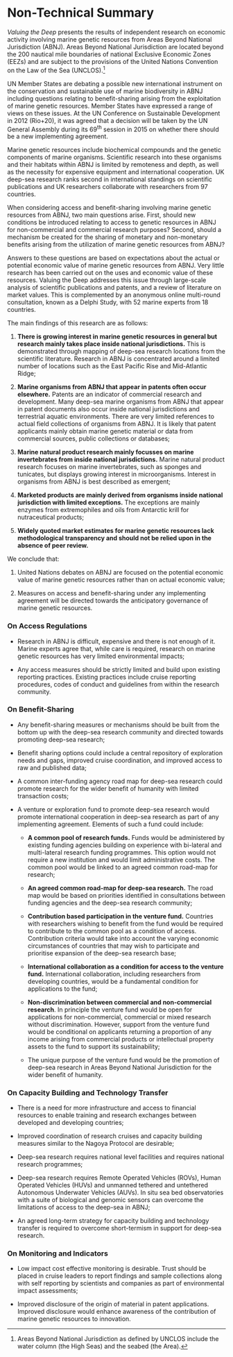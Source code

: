 # Non-Technical Summary

_Valuing the Deep_ presents the results of independent research on economic activity involving marine genetic resources from Areas Beyond National Jurisdiction (ABNJ). Areas Beyond National Jurisdiction are located beyond the 200 nautical mile boundaries of national Exclusive Economic Zones (EEZs) and are subject to the provisions of the United Nations Convention on the Law of the Sea (UNCLOS).[^1] 

UN Member States are debating a possible new international instrument on the conservation and sustainable use of marine biodiversity in ABNJ including questions relating to benefit-sharing arising from the exploitation of marine genetic resources. Member States have expressed a range of views on these issues. At the UN Conference on Sustainable Development in 2012 (Rio+20), it was agreed that a decision will be taken by the UN General Assembly during its 69^th^ session in 2015 on whether there should be a new implementing agreement. 

Marine genetic resources include biochemical compounds and the genetic components of marine organisms. Scientific research into these organisms and their habitats within ABNJ is limited by remoteness and depth, as well as the necessity for expensive equipment and international cooperation. UK deep-sea research ranks second in international standings on scientific publications and UK researchers collaborate with researchers from 97 countries. 

When considering access and benefit-sharing involving marine genetic resources from ABNJ, two main questions arise. First, should new conditions be introduced relating to access to genetic resources in ABNJ for non-commercial and commercial research purposes? Second, should a mechanism be created for the sharing of monetary and non-monetary benefits arising from the utilization of marine genetic resources from ABNJ?

Answers to these questions are based on expectations about the actual or potential economic value of marine genetic resources from ABNJ. Very little research has been carried out on the uses and economic value of these resources. Valuing the Deep addresses this issue through large-scale analysis of scientific publications and patents, and a review of literature on market values. This is complemented by an anonymous online multi-round consultation, known as a Delphi Study, with 52 marine experts from 18 countries.

The main findings of this research are as follows:

1. __There is growing interest in marine genetic resources in general but research mainly takes place inside national jurisdictions.__ This is demonstrated through mapping of deep-sea research locations from the scientific literature. Research in ABNJ is concentrated around a limited number of locations such as the East Pacific Rise and Mid-Atlantic Ridge; 

2. __Marine organisms from ABNJ that appear in patents often occur elsewhere.__ Patents are an indicator of commercial research and development. Many deep-sea marine organisms from ABNJ that appear in patent documents also occur inside national jurisdictions and terrestrial aquatic environments. There are very limited references to actual field collections of organisms from ABNJ. It is likely that patent applicants mainly obtain marine genetic material or data from commercial sources, public collections or databases;

3. __Marine natural product research mainly focusses on marine invertebrates from inside national jurisdictions.__ Marine natural product research focuses on marine invertebrates, such as sponges and tunicates, but displays growing interest in microorganisms. Interest in organisms from ABNJ is best described as emergent;

4. __Marketed products are mainly derived from organisms inside national jurisdiction with limited exceptions.__ The exceptions are mainly enzymes from extremophiles and oils from Antarctic krill for nutraceutical products; 

5. __Widely quoted market estimates for marine genetic resources lack methodological transparency and should not be relied upon in the absence of peer review.__

We conclude that:

1. United Nations debates on ABNJ are focused on the potential economic value of marine genetic resources rather than on actual economic value;

2. Measures on access and benefit-sharing under any implementing agreement will be directed towards the anticipatory governance of marine genetic resources.

### On Access Regulations 
 -	Research in ABNJ is difficult, expensive and there is not enough of it. Marine experts agree that, while care is required, research on marine genetic resources has very limited environmental impacts; 
 
 -	Any access measures should be strictly limited and build upon existing reporting practices. Existing practices include cruise reporting procedures, codes of conduct and guidelines from within the research community. 

### On Benefit-Sharing 

 - Any benefit-sharing measures or mechanisms should be built from the bottom up with the deep-sea research community and directed towards promoting deep-sea research; 
 
 -	Benefit sharing options could include a central repository of exploration needs and gaps, improved cruise coordination, and improved access to raw and published data; 
 
 -	A common inter-funding agency road map for deep-sea research could promote research for the wider benefit of humanity with limited transaction costs; 
 
 -	A venture or exploration fund to promote deep-sea research would promote international cooperation in deep-sea research as part of any implementing agreement. Elements of such a fund could include:
 
    -	**A common pool of research funds.** Funds would be administered by existing funding agencies building on experience with bi-lateral and multi-lateral research funding programmes. This option would not require a new institution and would limit administrative costs. The common pool would be linked to an agreed common road-map for research;
    
    -	__An agreed common road-map for deep-sea research.__ The road map would be based on priorities identified in consultations between funding agencies and the deep-sea research community;
    
    -	__Contribution based participation in the venture fund.__ Countries with researchers wishing to benefit from the fund would be required to contribute to the common pool as a condition of access. Contribution criteria would take into account the varying economic circumstances of countries that may wish to participate and prioritise expansion of the deep-sea research base;
    
    -	__International collaboration as a condition for access to the venture fund.__ International collaboration, including researchers from developing countries, would be a fundamental condition for applications to the fund;
    
    -	__Non-discrimination between commercial and non-commercial research__. In principle the venture fund would be open for applications for non-commercial, commercial or mixed research without discrimination. However, support from the venture fund would be conditional on applicants returning a proportion of any income arising from commercial products or intellectual property assets to the fund to support its sustainability; 
    
    -    The unique purpose of the venture fund would be the promotion of deep-sea research in Areas Beyond National Jurisdiction for the wider benefit of humanity. 
    
### On Capacity Building and Technology Transfer
 -	There is a need for more infrastructure and access to financial resources to enable training and research exchanges between developed and developing countries;
 
 -	Improved coordination of research cruises and capacity building measures similar to the Nagoya Protocol are desirable;
 
 -	Deep-sea research requires national level facilities and requires national research programmes;
 
 -	Deep-sea research requires Remote Operated Vehicles (ROVs), Human Operated Vehicles (HUVs) and unmanned tethered and untethered Autonomous Underwater Vehicles (AUVs). In situ sea bed observatories with a suite of biological and genomic sensors can overcome the limitations of access to the deep-sea in ABNJ;
 
 -	An agreed long-term strategy for capacity building and technology transfer is required to overcome short-termism in support for deep-sea research. 
 
### On Monitoring and Indicators
 -	Low impact cost effective monitoring is desirable. Trust should be placed in cruise leaders to report findings and sample collections along with self reporting by scientists and companies as part of environmental impact assessments;
 
 -	Improved disclosure of the origin of material in patent applications. Improved disclosure would enhance awareness of the contribution of marine genetic resources to innovation. 

[^1]:Areas Beyond National Jurisdiction as defined by UNCLOS include the water column (the High Seas) and the seabed (the Area).
